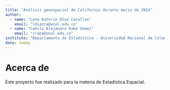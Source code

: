 ```yaml
---
title: "Análisis geoespacial de California durante marzo de 2024"
author: 
  - name: "Luna Katerin Díaz Casallas"
    email: "ldiazca@unal.edu.co"
  - name: "Camilo Alejandro Raba Gómez"
    email: "craba@unal.edu.co"
institute: "Departamento de Estadística - Universidad Nacional de Colombia"
date: today
---
```


# Acerca de {-}

Este proyecto fue realizado para la materia de Estadística Espacial.

